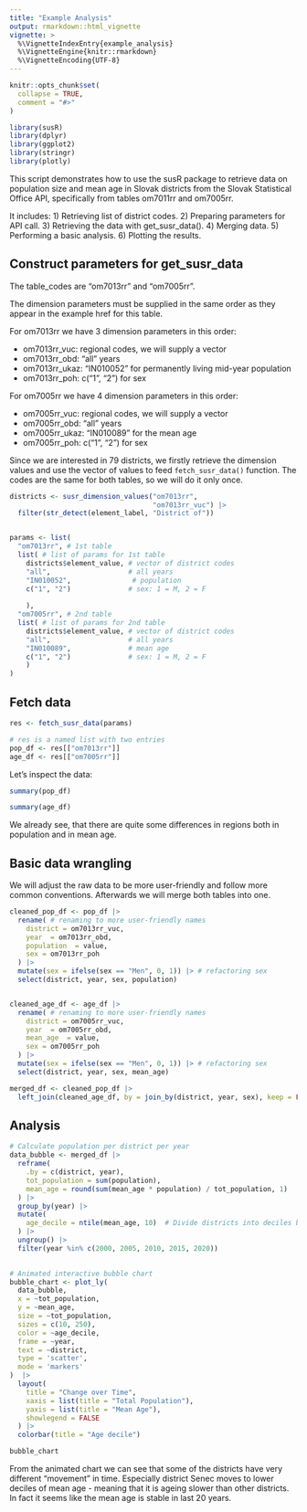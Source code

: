```yaml
---
title: "Example Analysis"
output: rmarkdown::html_vignette
vignette: >
  %\VignetteIndexEntry{example_analysis}
  %\VignetteEngine{knitr::rmarkdown}
  %\VignetteEncoding{UTF-8}
---
```


```r
knitr::opts_chunk$set(
  collapse = TRUE,
  comment = "#>"
)
```

```r
library(susR)      
library(dplyr)
library(ggplot2)
library(stringr)
library(plotly)
```

This script demonstrates how to use the susR package to retrieve data on population size and mean age in Slovak districts from the Slovak Statistical Office API, specifically from tables om7011rr and om7005rr.

It includes:
 1) Retrieving list of district codes.
 2) Preparing parameters for API call.
 3) Retrieving the data with get_susr_data().
 4) Merging data.
 5) Performing a basic analysis.
 6) Plotting the results.


## Construct parameters for get_susr_data

The table_codes are "om7013rr" and "om7005rr".

The dimension parameters must be supplied in the same order as they
appear in the example href for this table. 

For om7013rr we have 3 dimension parameters in this order:

-   om7013rr_vuc: regional codes, we will supply a vector
-   om7013rr_obd: "all" years
-   om7013rr_ukaz: "IN010052" for permanently living mid-year population
-   om7013rr_poh: c("1", "2") for sex


For om7005rr we have 4 dimension parameters in this order:

-   om7005rr_vuc: regional codes, we will supply a vector
-   om7005rr_obd: "all" years
-   om7005rr_ukaz: "IN010089" for the mean age
-   om7005rr_poh: c("1", "2") for sex

Since we are interested in 79 districts, we firstly retrieve the dimension values and use the vector of values to feed `fetch_susr_data()` function. The codes are the same for both tables, so we will do it only once.

```r
districts <- susr_dimension_values("om7013rr",
                                   "om7013rr_vuc") |> 
  filter(str_detect(element_label, "District of"))


params <- list(
  "om7013rr", # 1st table
  list( # list of params for 1st table
    districts$element_value, # vector of district codes 
    "all",                   # all years
    "IN010052",               # population
    c("1", "2")              # sex: 1 = M, 2 = F
    
    ),
  "om7005rr", # 2nd table
  list( # list of params for 2nd table
    districts$element_value, # vector of district codes 
    "all",                   # all years
    "IN010089",              # mean age
    c("1", "2")              # sex: 1 = M, 2 = F
    )
)
```

## Fetch data

```r
res <- fetch_susr_data(params)

# res is a named list with two entries
pop_df <- res[["om7013rr"]]
age_df <- res[["om7005rr"]]
```

Let's inspect the data:

```r
summary(pop_df)
```

```r
summary(age_df)
```

We already see, that there are quite some differences in regions both in population and in mean age.

## Basic data wrangling

We will adjust the raw data to be more user-friendly and follow more common conventions. Afterwards we will merge both tables into one.

```r
cleaned_pop_df <- pop_df |> 
  rename( # renaming to more user-friendly names
    district = om7013rr_vuc,
    year  = om7013rr_obd,
    population  = value,
    sex = om7013rr_poh
  ) |> 
  mutate(sex = ifelse(sex == "Men", 0, 1)) |> # refactoring sex
  select(district, year, sex, population)


cleaned_age_df <- age_df |> 
  rename( # renaming to more user-friendly names
    district = om7005rr_vuc,
    year  = om7005rr_obd,
    mean_age  = value,
    sex = om7005rr_poh
  ) |> 
  mutate(sex = ifelse(sex == "Men", 0, 1)) |> # refactoring sex
  select(district, year, sex, mean_age)

merged_df <- cleaned_pop_df |> 
  left_join(cleaned_age_df, by = join_by(district, year, sex), keep = FALSE)
```


## Analysis

```r
# Calculate population per district per year
data_bubble <- merged_df |> 
  reframe(
    .by = c(district, year),
    tot_population = sum(population),
    mean_age = round(sum(mean_age * population) / tot_population, 1)
  ) |>  
  group_by(year) |> 
  mutate(
    age_decile = ntile(mean_age, 10)  # Divide districts into deciles by mean age
  ) |> 
  ungroup() |> 
  filter(year %in% c(2000, 2005, 2010, 2015, 2020))
  

# Animated interactive bubble chart
bubble_chart <- plot_ly(
  data_bubble,
  x = ~tot_population,
  y = ~mean_age,
  size = ~tot_population,
  sizes = c(10, 250),
  color = ~age_decile,
  frame = ~year,
  text = ~district,
  type = 'scatter',
  mode = 'markers'
)  |> 
  layout(
    title = "Change over Time",
    xaxis = list(title = "Total Population"),
    yaxis = list(title = "Mean Age"),
    showlegend = FALSE
  ) |> 
  colorbar(title = "Age decile")

bubble_chart
```

From the animated chart we can see that some of the districts have very different "movement" in time. Especially district Senec moves to lower deciles of mean age - meaning that it is ageing slower than other districts. In fact it seems like the mean age is stable in last 20 years.
